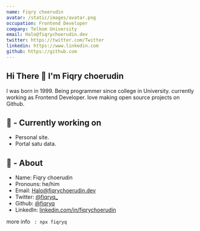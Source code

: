 ```yaml
---
name: Fiqry choerudin
avatar: /static/images/avatar.png
occupation: Frontend Developer
company: Telkom University
email: Halo@fiqrychoerudin.dev
twitter: https://twitter.com/Twitter
linkedin: https://www.linkedin.com
github: https://github.com
---
```


## Hi There 👋 I'm Fiqry choerudin

I was born in 1999. Being programmer since college in University. currently working as Frontend Developer.
love making open source projects on Github.

## 👷 - Currently working on

- Personal site.
- Portal satu data.

## 🧔 - About

- Name: Fiqry choerudin
- Pronouns: he/him
- Email: Halo@fiqrychoerudin.dev
- Twitter: [@fiqryq\_](https://twitter.com/fiqryq_)
- Github: [@fiqryq](https://github.com/fiqryq)
- LinkedIn: [linkedin.com/in/fiqrychoerudin](https://www.linkedin.com/in/fiqrychoerudin/)

more info ` : npx fiqryq`
